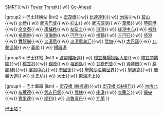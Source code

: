 {{Navbox
|name  = Singapore bus stations
|title = [[新加坡巴士服务|新加坡巴士車站]]
|liststyle = padding:0.25em 0; line-height:1.4em; <!--otherwise lists can appear to form continuous whole-->

|group1 = 巴士業者
|list1  = {{nowrap begin}} [[新捷运]]{{·w}} [[SMRT巴士|SMRT]]{{·w}} [[Tower Transit (新加坡)|Tower Transit]]{{·w}} [[Go-Ahead (新加坡)|Go-Ahead]] {{nowrap end}}

|group2 = 巴士转换站
|list2  = {{nowrap begin}} [[宏茂桥巴士转换站|宏茂橋]]{{·w}} [[比达达利巴士转换站|比達達利]]{{·w}} [[勿洛巴士转换站|勿洛]]{{·w}} [[碧山巴士转换站|碧山]]{{·w}} [[文礼巴士转换站|文禮]]{{·w}} [[武吉巴督巴士转换站|武吉巴督]]{{·w}} [[红山巴士转换站|紅山]]{{·w}} [[武吉班让巴士转换站|武吉班讓]]{{·w}} [[万国巴士转换站|萬國]]{{·w}} [[蔡厝港巴士转换站|蔡厝港]]{{·w}} [[金文泰巴士转换站|金文泰]]{{·w}} [[康埔桦巴士转换站|康埔桦]]{{·w}} [[友诺士巴士转换站|友諾士]]{{·w}} [[港湾巴士转换站|港灣]]{{·w}} [[后港中心巴士转换站|後港中心]]{{·w}} [[裕群巴士转换站|裕群]]{{·w}} [[裕廊东巴士转换站|裕廊東]]{{·w}} [[滨海南巴士转换站|濱海南]]{{·w}} [[巴西立巴士转换站|巴西立]]{{·w}} [[榜鹅临时巴士转换站|榜鵝]]{{·w}} [[三巴旺巴士转换站|三巴旺]]{{·w}} [[盛港巴士转换站|盛港]]{{·w}} [[实龙岗巴士转换站|實龍崗]]{{·w}} [[淡滨尼巴士转换站|淡濱尼]]{{·w}} [[淡滨尼总汇巴士转换站|淡濱尼总汇]]{{·w}} [[登加巴士转换站|登加]]{{·w}} [[大巴窑巴士转换站|大巴窯]]{{·w}} [[兀兰区域巴士转换站|兀蘭區域]]{{·w}} [[义顺巴士转换站|義順]] {{·w}} [[杨厝港巴士转换站|楊厝港]] {{nowrap end}}

|group3 = 巴士终站
|list3  = {{nowrap begin}} [[波那维斯达巴士终站|波那維斯達]]{{·w}} [[樟宜机场搭客大厦巴士终站|樟宜機場搭客大厦]]{{·w}} [[樟宜商业园巴士终站|樟宜商業園]]{{·w}} [[樟宜村巴士终站|樟宜村]]{{·w}} [[锦茂巴士终站|錦茂]]{{·w}} [[裕廊岛巴士终站|裕廊島]]{{·w}} [[甘榜巴鲁巴士终站|甘榜巴鲁]]{{·w}} [[肯特岗巴士终站|肯特崗]]{{·w}} [[芽笼1巷巴士终站|芽籠1巷]]{{·w}} [[滨海中心巴士终站|濱海中心]]{{·w}} [[奎因街巴士终站|奎因街]]{{·w}} [[圣陶沙名胜世界巴士终站|聖陶沙名勝世界]]{{·w}} [[圣迈克巴士终站|聖邁克]]{{·w}} [[珊顿大道巴士终站|珊頓大道]]{{·w}} [[沈氏坊巴士终站|沈氏坊]]{{·w}} [[大士巴士终站|大士]]{{·w}} [[东海岸上段巴士终站|東海岸上段]] {{nowrap end}}

|group4 = 巴士車廠
|list4  = {{nowrap begin}} [[宏茂桥巴士车厂 (新捷运)|宏茂橋 (新捷運)]]{{·w}} [[宏茂桥巴士车厂 (SMRT)|宏茂橋 (SMRT)]]{{·w}} [[新捷运勿洛巴士车厂|勿洛北]]{{·w}} [[布莱德巴士停车场|布萊德]]{{·w}} [[武吉巴督巴士车厂|武吉巴督]]{{·w}} [[武林巴士车厂|武林]]{{·w}} [[后港巴士车厂|後港]]{{·w}} [[克兰芝巴士车厂|克蘭芝]]{{·w}} [[罗央巴士车厂|羅央]]{{·w}} [[实里达巴士车厂|實里達]]{{·w}} [[顺利巴士车厂|順利]]{{·w}} [[乌鲁班丹巴士车厂|乌鲁班丹]]{{·w}} [[兀兰巴士车厂|兀蘭]] {{nowrap end}}
}}<noinclude>
[[Category:新加坡交通模板|巴士站]]
[[Category:新加坡巴士站|*]]
</noinclude>
